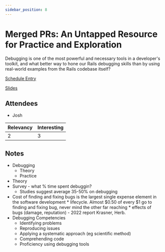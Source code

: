 ```yaml
---
sidebar_position: 8
---
```



# Merged PRs: An Untapped Resource for Practice and Exploration

Debugging is one of the most powerful and necessary tools in a developer's toolkit, and what better way to hone our Rails debugging skills than by using real-world examples from the Rails codebase itself?

<Speaker
  name='Thomas Countz'
  position="Senior Engineer on Zendesk's Core Engineering team"
  imageUrl='https://sessionize.com/image/a7a5-400o400o2-hGDDmXdVCnGBNH5GorY6Zp.jpg'
/>

[Schedule Entry](https://railsconf2023.sessionize.com/session/453304)

[Slides](./assets/merged-prs.pdf)

## Attendees
* Josh

| Relevancy    | Interesting |
| ----------- | ----------- |
| 2           | 3           |

## Notes

* Debugging
  * Theory
  * Practice
* Theory
* Survey - what % time spent debuggin?
  * Studies suggest average 35-50% on debugging
* Cost of finding and fixing bugs is the largest single expense element in the software development * lifecycle. Almost $0.50 of every $1 go to finding and fixing bug, never mind the other far reaching * effects of bugs (damage, reputation) - 2022 report Krasner, Herb.
* Debugging Competencies
  * Identifying problems
  * Reproducing issues
  * Applying a systematic approach (eg scientific method)
  * Comprehending code
  * Proficiency using debugging tools
